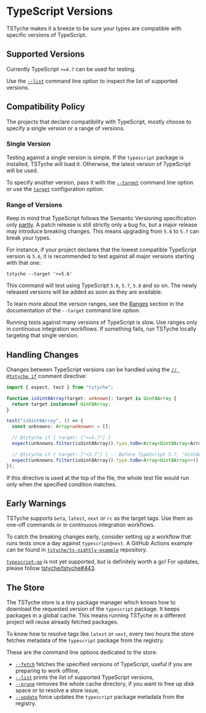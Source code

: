 
# TypeScript Versions

TSTyche makes it a breeze to be sure your types are compatible with specific versions of TypeScript.

## Supported Versions

Currently TypeScript `>=4.7` can be used for testing.

<Tip>

Use the [`--list`](../reference/command-line.mdx#list) command line option to inspect the list of supported versions.

</Tip>

## Compatibility Policy

The projects that declare compatibility with TypeScript, mostly choose to specify a single version or a range of versions.

### Single Version

Testing against a single version is simple. If the `typescript` package is installed, TSTyche will load it. Otherwise, the latest version of TypeScript will be used.

To specify another version, pass it with the [`--target`](../reference/command-line.mdx#target) command line option or use the [`target`](../reference/config-file.mdx#target) configuration option.

### Range of Versions

Keep in mind that TypeScript follows the Semantic Versioning specification only [partly](https://github.com/microsoft/TypeScript/wiki/TypeScript's-Release-Process/e669ab1ad96edc1a7bcef5f6d9e35e24397891e5). A patch release is still strictly only a bug fix, but a major release may introduce breaking changes. This means upgrading from `5.6` to `5.7` can break your types.

For instance, if your project declares that the lowest compatible TypeScript version is `5.6`, it is recommended to test against all major versions starting with that one:

```shell
tstyche --target '>=5.6'
```

This command will test using TypeScript `5.6`, `5.7`, `5.8` and so on. The newly released versions will be added as soon as they are available.

To learn more about the version ranges, see the [Ranges](../reference/command-line.mdx#ranges) section in the documentation of the `--target` command line option.

<Tip>

Running tests against many versions of TypeScript is slow. Use ranges only in continuous integration workflows. If something fails, run TSTyche locally targeting that single version.

</Tip>

## Handling Changes

Changes between TypeScript versions can be handled using the [`// @tstyche if`](../reference/directives.mdx#if) comment directive:

```ts
import { expect, test } from "tstyche";

function isUint8Array(target: unknown): target is Uint8Array {
  return target instanceof Uint8Array;
}

test("isUint8Array", () => {
  const unknowns: Array<unknown> = [];

  // @tstyche if { target: [">=5.7"] }
  expect(unknowns.filter(isUint8Array)).type.toBe<Array<Uint8Array<ArrayBufferLike>>>();

  // @tstyche if { target: ["<5.7"] } -- Before TypeScript 5.7, 'Uint8Array' was not generic
  expect(unknowns.filter(isUint8Array)).type.toBe<Array<Uint8Array>>();
});
```

If this directive is used at the top of the file, the whole test file would run only when the specified condition matches.

## Early Warnings

TSTyche supports `beta`, `latest`, `next` or `rc` as the target tags. Use them as one-off commands or in continuous integration workflows.

To catch the breaking changes early, consider setting up a workflow that runs tests once a day against `typescript@next`. A GitHub Actions example can be found in [`tstyche/ts-nightly-example`](https://github.com/tstyche/ts-nightly-example) repository.

<Note>

[`typescript-go`](https://github.com/microsoft/typescript-go) is not yet supported, but is definitely worth a go! For updates, please follow [tstyche/tstyche#443](https://github.com/tstyche/tstyche/issues/443).

</Note>

## The Store

The TSTyche store is a tiny package manager which knows how to download the requested version of the `typescript` package. It keeps packages in a global cache. This means running TSTyche in a different project will reuse already fetched packages.

To know how to resolve tags like `latest` or `next`, every two hours the store fetches metadata of the `typescript` package from the registry.

These are the command line options dedicated to the store:

- [`--fetch`](../reference/command-line.mdx#fetch) fetches the specified versions of TypeScript, useful if you are preparing to work offline,
- [`--list`](../reference/command-line.mdx#list) prints the list of supported TypeScript versions,
- [`--prune`](../reference/command-line.mdx#prune) removes the whole cache directory, if you want to free up disk space or to resolve a store issue,
- [`--update`](../reference/command-line.mdx#update) force updates the `typescript` package metadata from the registry.
